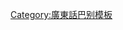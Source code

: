 {{User language-4|zh-hkgd|硬膠與呢位巴打同在，距ge'''[[:Category:Zh-hkgd-4 使用者|高登語]]'''真心好'''[[:Category:Zh-hkgd 使用者|向左走向右走勁]]'''，邊個土耳其夠膽惹距，肯定明天再被人hi到亞皆老街。|廣東話|14|9}}<noinclude>
[[Category:廣東話巴别模板]]
</noinclude>